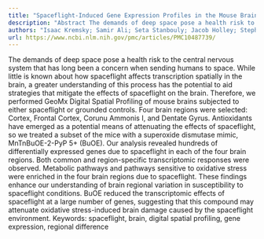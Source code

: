 ```yaml
---
title: "Spaceflight-Induced Gene Expression Profiles in the Mouse Brain Are Attenuated by Treatment with the Antioxidant BuOE"
description: "Abstract The demands of deep space pose a health risk to the central nervous system that has long been a concern when sending humans to space. While little is known about how spaceflight affects trans..."
authors: "Isaac Kremsky; Samir Ali; Seta Stanbouly; Jacob Holley; Stephen Justinen; Michael Pecaut; James Crapo; Xiaowen Mao; John Lawler; Khaled Kamal"
url: https://www.ncbi.nlm.nih.gov/pmc/articles/PMC10487739/
---
```


The demands of deep space pose a health risk to the central nervous system that has long been a concern when sending humans to space. While little is known about how spaceflight affects transcription spatially in the brain, a greater understanding of this process has the potential to aid strategies that mitigate the effects of spaceflight on the brain. Therefore, we performed GeoMx Digital Spatial Profiling of mouse brains subjected to either spaceflight or grounded controls. Four brain regions were selected: Cortex, Frontal Cortex, Corunu Ammonis I, and Dentate Gyrus. Antioxidants have emerged as a potential means of attenuating the effects of spaceflight, so we treated a subset of the mice with a superoxide dismutase mimic, MnTnBuOE-2-PyP 5+ (BuOE). Our analysis revealed hundreds of differentially expressed genes due to spaceflight in each of the four brain regions. Both common and region-specific transcriptomic responses were observed. Metabolic pathways and pathways sensitive to oxidative stress were enriched in the four brain regions due to spaceflight. These findings enhance our understanding of brain regional variation in susceptibility to spaceflight conditions. BuOE reduced the transcriptomic effects of spaceflight at a large number of genes, suggesting that this compound may attenuate oxidative stress-induced brain damage caused by the spaceflight environment. Keywords: spaceflight, brain, digital spatial profiling, gene expression, regional difference
